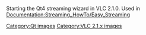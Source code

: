 Starting the Qt4 streaming wizard in VLC 2.1.0. Used in [[Documentation:Streaming_HowTo/Easy_Streaming]]

[[Category:Qt images]]
[[Category:VLC 2.1.x images]]
